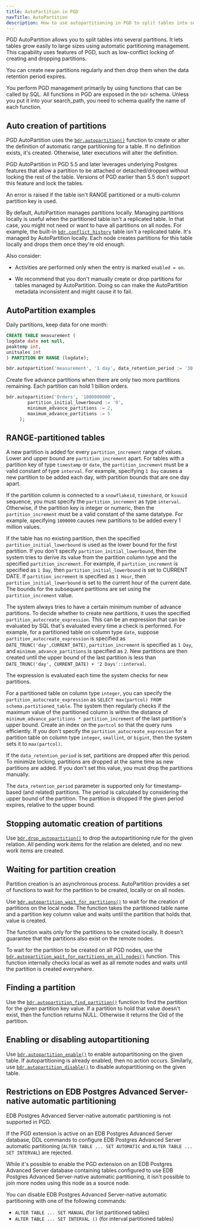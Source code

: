 ```yaml
---
title: AutoPartition in PGD
navTitle: AutoPartition
description: How to use autopartitioning in PGD to split tables into several partitions.
---
```


PGD AutoPartition allows you to split tables into several partitions. It lets
tables grow easily to large sizes using automatic partitioning management. This
capability uses features of PGD, such as low-conflict locking of creating and
dropping partitions.

You can create new partitions regularly and then drop them when the
data retention period expires.

You perform PGD management primarily by using functions that can be called by SQL.
All functions in PGD are exposed in the `bdr` schema. Unless you put it into
your search_path, you need to schema qualify the name of each function.

## Auto creation of partitions

PGD AutoPartition uses the [`bdr.autopartition()`](/pgd/6/reference/tables-views-functions/autopartition#bdrautopartition)
function to create or alter the definition of automatic range partitioning for a table. If
no definition exists, it's created. Otherwise, later executions will alter the
definition.

PGD AutoPartition in PGD 5.5 and later leverages underlying Postgres features that allow a
partition to be attached or detached/dropped without locking the rest of the
table. Versions of PGD earlier than 5.5 don't support this feature and lock the tables.

An error is raised if the table isn't RANGE partitioned or a multi-column
partition key is used.

By default, AutoPartition manages partitions locally. Managing partitions
locally is useful when the partitioned table isn't a replicated table. In that
case, you might not need or want to have all partitions on all nodes. For
example, the built-in [`bdr.conflict_history`](/pgd/6/reference/tables-views-functions/catalogs-visible#bdrconflict_history)
table isn't a replicated table. It's managed by AutoPartition locally. Each node
creates partitions for this table locally and drops them once they're old
enough.

Also consider:

- Activities are performed only when the entry is marked `enabled = on`.

- We recommend that you don't manually create or drop partitions for tables
managed by AutoPartition. Doing so can make the AutoPartition metadata
inconsistent and might cause it to fail.

## AutoPartition examples

Daily partitions, keep data for one month:

```sql
CREATE TABLE measurement (
logdate date not null,
peaktemp int,
unitsales int
) PARTITION BY RANGE (logdate);

bdr.autopartition('measurement', '1 day', data_retention_period := '30 days');
```

Create five advance partitions when there are only two more partitions
remaining. Each partition can hold 1 billion orders.

```sql
bdr.autopartition('Orders', '1000000000',
		partition_initial_lowerbound := '0',
		minimum_advance_partitions := 2,
		maximum_advance_partitions := 5
     );
```


## RANGE-partitioned tables

A new partition is added for every `partition_increment` range of values. 
Lower and upper bound are `partition_increment` apart. For tables with a partition
key of type `timestamp` or `date`, the `partition_increment` must be a valid
constant of type `interval`. For example, specifying `1 Day` causes a new
partition to be added each day, with partition bounds that are one day apart.

If the partition column is connected to a `snowflakeid`, `timeshard`, or
`ksuuid` sequence, you must specify the `partition_increment` as type
`interval`. Otherwise, if the partition key is integer or numeric, then the
`partition_increment` must be a valid constant of the same datatype. For
example, specifying `1000000` causes new partitions to be added every 1 million
values.

If the table has no existing partition, then the specified
`partition_initial_lowerbound` is used as the lower bound for the first
partition. If you don't specify `partition_initial_lowerbound`, then the system
tries to derive its value from the partition column type and the specified
`partition_increment`. For example, if `partition_increment` is specified as `1
Day`, then `partition_initial_lowerbound` is set to CURRENT DATE. If
`partition_increment` is specified as `1 Hour`, then
`partition_initial_lowerbound` is set to the current hour of the current date.
The bounds for the subsequent partitions are set using the `partition_increment`
value.

The system always tries to have a certain minimum number of advance partitions.
To decide whether to create new partitions, it uses the specified
`partition_autocreate_expression`. This can be an expression that can be
evaluated by SQL that's evaluated every time a check is performed. For
example, for a partitioned table on column type `date`, suppose
`partition_autocreate_expression` is specified as
`DATE_TRUNC('day',CURRENT_DATE)`, `partition_increment` is specified as `1 Day`,
and `minimum_advance_partitions` is specified as `2`. New partitions are then
created until the upper bound of the last partition is less than
`DATE_TRUNC('day', CURRENT_DATE) + '2 Days'::interval`.

The expression is evaluated each time the system checks for new partitions.

For a partitioned table on column type `integer`, you can specify the
`partition_autocreate_expression` as `SELECT max(partcol) FROM
schema.partitioned_table`. The system then regularly checks if the maximum value
of the partitioned column is within the distance of `minimum_advance_partitions * partition_increment`
of the last partition's upper bound. Create an index on
the `partcol` so that the query runs efficiently. If you don't specify the
`partition_autocreate_expression` for a partition table on column type
`integer`, `smallint`, or `bigint`, then the system sets it to `max(partcol)`.

If the `data_retention_period` is set, partitions are dropped after this period.
To minimize locking, partitions are dropped at the same time as new partitions are added.
If you don't set this value, you must drop the partitions manually.

The `data_retention_period` parameter is supported only for timestamp-based (and
related) partitions. The period is calculated by considering the upper
bound of the partition. The partition is dropped if the given period expires, relative to the
upper bound.

## Stopping automatic creation of partitions

Use
[`bdr.drop_autopartition()`](/pgd/6/reference/tables-views-functions/autopartition#bdrdrop_autopartition)
to drop the autopartitioning rule for the given relation. All pending work items
for the relation are deleted, and no new work items are created.

## Waiting for partition creation

Partition creation is an asynchronous process. AutoPartition provides a set of
functions to wait for the partition to be created, locally or on all nodes.

Use
[`bdr.autopartition_wait_for_partitions()`](/pgd/6/reference/tables-views-functions/autopartition#bdrautopartition_wait_for_partitions)
to wait for the creation of partitions on the local node. The function takes the
partitioned table name and a partition key column value and waits until the
partition that holds that value is created.

The function waits only for the partitions to be created locally. It doesn't
guarantee that the partitions also exist on the remote nodes.

To wait for the partition to be created on all PGD nodes, use the
[`bdr.autopartition_wait_for_partitions_on_all_nodes()`](/pgd/6/reference/tables-views-functions/autopartition#bdrautopartition_wait_for_partitions_on_all_nodes)
function. This function internally checks local as well as all remote nodes and
waits until the partition is created everywhere.

## Finding a partition

Use the
[`bdr.autopartition_find_partition()`](/pgd/6/reference/tables-views-functions/autopartition#bdrautopartition_find_partition)
function to find the partition for the given partition key value. If a partition
to hold that value doesn't exist, then the function returns NULL. Otherwise it returns the Oid
of the partition.

## Enabling or disabling autopartitioning

Use
[`bdr.autopartition_enable()`](/pgd/6/reference/tables-views-functions/autopartition#bdrautopartition_enable)
to enable autopartitioning on the given table. If autopartitioning is already
enabled, then no action occurs. Similarly, use
[`bdr.autopartition_disable()`](/pgd/6/reference/tables-views-functions/autopartition#bdrautopartition_disable)
to disable autopartitioning on the given table.

## Restrictions on EDB Postgres Advanced Server-native automatic partitioning

EDB Postgres Advanced Server-native automatic partitioning is not supported in PGD.

If the PGD extension is active on an EDB Postgres Advanced Server database, DDL commands to configure
EDB Postgres Advanced Server automatic partitioning (`ALTER TABLE ... SET AUTOMATIC` and `ALTER TABLE ... SET INTERVAL`)
are rejected.

While it's possible to enable the PGD extension on an EDB Postgres Advanced Server database
containing tables configured to use EDB Postgres Advanced Server-native automatic partitioning, it
isn't possible to join more nodes using this node as a source node.

You can disable EDB Postgres Advanced Server-native automatic partitioning with one of the following
commands:

- `ALTER TABLE ... SET MANUAL` (for list partitioned tables)
- `ALTER TABLE ... SET INTERVAL ()` (for interval partitioned tables)
